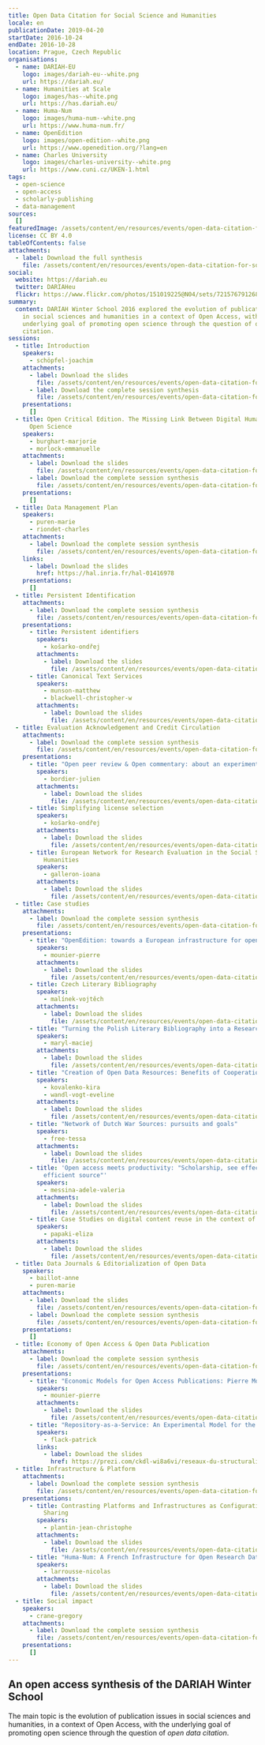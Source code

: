 ```yaml
---
title: Open Data Citation for Social Science and Humanities
locale: en
publicationDate: 2019-04-20
startDate: 2016-10-24
endDate: 2016-10-28
location: Prague, Czech Republic
organisations:
  - name: DARIAH-EU
    logo: images/dariah-eu--white.png
    url: https://dariah.eu/
  - name: Humanities at Scale
    logo: images/has--white.png
    url: https://has.dariah.eu/
  - name: Huma-Num
    logo: images/huma-num--white.png
    url: https://www.huma-num.fr/
  - name: OpenEdition
    logo: images/open-edition--white.png
    url: https://www.openedition.org/?lang=en
  - name: Charles University
    logo: images/charles-university--white.png
    url: https://www.cuni.cz/UKEN-1.html
tags:
  - open-science
  - open-access
  - scholarly-publishing
  - data-management
sources:
  []
featuredImage: /assets/content/en/resources/events/open-data-citation-for-social-science-and-humanities/image.jpg
license: CC BY 4.0
tableOfContents: false
attachments:
  - label: Download the full synthesis
    file: /assets/content/en/resources/events/open-data-citation-for-social-science-and-humanities/DARIAH_Winter_School-FullSynthesis.pdf
social:
  website: https://dariah.eu
  twitter: DARIAHeu
  flickr: https://www.flickr.com/photos/151019225@N04/sets/72157679126801606/
summary:
  content: DARIAH Winter School 2016 explored the evolution of publication issues
    in social sciences and humanities in a context of Open Access, with the
    underlying goal of promoting open science through the question of open data
    citation.
sessions:
  - title: Introduction
    speakers:
      - schöpfel-joachim
    attachments:
      - label: Download the slides
        file: /assets/content/en/resources/events/open-data-citation-for-social-science-and-humanities/sessions/0/1.2-Schopfel.pdf
      - label: Download the complete session synthesis
        file: /assets/content/en/resources/events/open-data-citation-for-social-science-and-humanities/sessions/0/DARIAH_Winter_School-1-Introduction.pdf
    presentations:
      []
  - title: Open Critical Edition. The Missing Link Between Digital Humanities and
      Open Science
    speakers:
      - burghart-marjorie
      - morlock-emmanuelle
    attachments:
      - label: Download the slides
        file: /assets/content/en/resources/events/open-data-citation-for-social-science-and-humanities/sessions/1/2.1-Open-Critical-Edition.pdf
      - label: Download the complete session synthesis
        file: /assets/content/en/resources/events/open-data-citation-for-social-science-and-humanities/sessions/1/DARIAH_Winter_School-2-OpenCriticalEdition.pdf
    presentations:
      []
  - title: Data Management Plan
    speakers:
      - puren-marie
      - riondet-charles
    attachments:
      - label: Download the complete session synthesis
        file: /assets/content/en/resources/events/open-data-citation-for-social-science-and-humanities/sessions/2/DARIAH_Winter_School-3-DataManagementPlan.pdf
    links:
      - label: Download the slides
        href: https://hal.inria.fr/hal-01416978
    presentations:
      []
  - title: Persistent Identification
    attachments:
      - label: Download the complete session synthesis
        file: /assets/content/en/resources/events/open-data-citation-for-social-science-and-humanities/sessions/3/DARIAH_Winter_School-4-PersistentIdentification.pdf
    presentations:
      - title: Persistent identifiers
        speakers:
          - košarko-ondřej
        attachments:
          - label: Download the slides
            file: /assets/content/en/resources/events/open-data-citation-for-social-science-and-humanities/sessions/3/presentations/0/4.1-Kosarko.pdf
      - title: Canonical Text Services
        speakers:
          - munson-matthew
          - blackwell-christopher-w
        attachments:
          - label: Download the slides
            file: /assets/content/en/resources/events/open-data-citation-for-social-science-and-humanities/sessions/3/presentations/1/4.2-Munson.pdf
  - title: Evaluation Acknowledgement and Credit Circulation
    attachments:
      - label: Download the complete session synthesis
        file: /assets/content/en/resources/events/open-data-citation-for-social-science-and-humanities/sessions/4/DARIAH_Winter_School-5-EvaluationAcknowledgementandCreditCirculation.pdf
    presentations:
      - title: "Open peer review & Open commentary: about an experiment"
        speakers:
          - bordier-julien
        attachments:
          - label: Download the slides
            file: /assets/content/en/resources/events/open-data-citation-for-social-science-and-humanities/sessions/4/presentations/0/5.1-Bordier.pdf
      - title: Simplifying license selection
        speakers:
          - košarko-ondřej
        attachments:
          - label: Download the slides
            file: /assets/content/en/resources/events/open-data-citation-for-social-science-and-humanities/sessions/4/presentations/1/5.2-Kosarko.pdf
      - title: European Network for Research Evaluation in the Social Sciences and
          Humanities
        speakers:
          - galleron-ioana
        attachments:
          - label: Download the slides
            file: /assets/content/en/resources/events/open-data-citation-for-social-science-and-humanities/sessions/4/presentations/2/5.3-Galleron.pdf
  - title: Case studies
    attachments:
      - label: Download the complete session synthesis
        file: /assets/content/en/resources/events/open-data-citation-for-social-science-and-humanities/sessions/5/DARIAH_Winter_School-6-CaseStudies.pdf
    presentations:
      - title: "OpenEdition: towards a European infrastructure for open access publication in humanities and social sciences"
        speakers:
          - mounier-pierre
        attachments:
          - label: Download the slides
            file: /assets/content/en/resources/events/open-data-citation-for-social-science-and-humanities/sessions/5/presentations/0/6.1-Mounier.pdf
      - title: Czech Literary Bibliography
        speakers:
          - malínek-vojtěch
        attachments:
          - label: Download the slides
            file: /assets/content/en/resources/events/open-data-citation-for-social-science-and-humanities/sessions/5/presentations/1/6.2-Malinek.pdf
      - title: "Turning the Polish Literary Bibliography into a Research Tool: Challenges, Standards, Interoperability"
        speakers:
          - maryl-maciej
        attachments:
          - label: Download the slides
            file: /assets/content/en/resources/events/open-data-citation-for-social-science-and-humanities/sessions/5/presentations/2/6.3-Maciej.pdf
      - title: "Creation of Open Data Resources: Benefits of Cooperation"
        speakers:
          - kovalenko-kira
          - wandl-vogt-eveline
        attachments:
          - label: Download the slides
            file: /assets/content/en/resources/events/open-data-citation-for-social-science-and-humanities/sessions/5/presentations/3/6.4-Kovalenko.pdf
      - title: "Network of Dutch War Sources: pursuits and goals"
        speakers:
          - free-tessa
        attachments:
          - label: Download the slides
            file: /assets/content/en/resources/events/open-data-citation-for-social-science-and-humanities/sessions/5/presentations/4/6.5-Free.pdf
      - title: 'Open access meets productivity: "Scholarship, see effect of being an
          efficient source"'
        speakers:
          - messina-adele-valeria
        attachments:
          - label: Download the slides
            file: /assets/content/en/resources/events/open-data-citation-for-social-science-and-humanities/sessions/5/presentations/5/6.6-Messina.pdf
      - title: Case Studies on digital content reuse in the context of Europeana Cloud
        speakers:
          - papaki-eliza
        attachments:
          - label: Download the slides
            file: /assets/content/en/resources/events/open-data-citation-for-social-science-and-humanities/sessions/5/presentations/6/6.7-Papaki.pdf
  - title: Data Journals & Editorialization of Open Data
    speakers:
      - baillot-anne
      - puren-marie
    attachments:
      - label: Download the slides
        file: /assets/content/en/resources/events/open-data-citation-for-social-science-and-humanities/sessions/6/7.1-Baillot.pdf
      - label: Download the complete session synthesis
        file: /assets/content/en/resources/events/open-data-citation-for-social-science-and-humanities/sessions/6/DARIAH_Winter_School-7-DataJournalsEditorializationofOpenData.pdf
    presentations:
      []
  - title: Economy of Open Access & Open Data Publication
    attachments:
      - label: Download the complete session synthesis
        file: /assets/content/en/resources/events/open-data-citation-for-social-science-and-humanities/sessions/7/DARIAH_Winter_School-8-EconomyofOpenAccessOpenDataPublication.pdf
    presentations:
      - title: "Economic Models for Open Access Publications: Pierre Mounier"
        speakers:
          - mounier-pierre
        attachments:
          - label: Download the slides
            file: /assets/content/en/resources/events/open-data-citation-for-social-science-and-humanities/sessions/7/presentations/0/8.1-Mounier.pdf
      - title: "Repository-as-a-Service: An Experimental Model for the Sustainable Curation and Funding of Large Niche Corpora in the Humanities"
        speakers:
          - flack-patrick
        links:
          - label: Download the slides
            href: https://prezi.com/ckdl-wi8a6vi/reseaux-du-structuralisme/
  - title: Infrastructure & Platform
    attachments:
      - label: Download the complete session synthesis
        file: /assets/content/en/resources/events/open-data-citation-for-social-science-and-humanities/sessions/8/DARIAH_Winter_School-9-InfrastructurePlatform.pdf
    presentations:
      - title: Contrasting Platforms and Infrastructures as Configurations for Data
          Sharing
        speakers:
          - plantin-jean-christophe
        attachments:
          - label: Download the slides
            file: /assets/content/en/resources/events/open-data-citation-for-social-science-and-humanities/sessions/8/presentations/0/9.1-Plantin.pdf
      - title: "Huma-Num: A French Infrastructure for Open Research Data in Humanities"
        speakers:
          - larrousse-nicolas
        attachments:
          - label: Download the slides
            file: /assets/content/en/resources/events/open-data-citation-for-social-science-and-humanities/sessions/8/presentations/1/9.2-Larrousse.pdf
  - title: Social impact
    speakers:
      - crane-gregory
    attachments:
      - label: Download the complete session synthesis
        file: /assets/content/en/resources/events/open-data-citation-for-social-science-and-humanities/sessions/9/DARIAH_Winter_School-10-Socialimpact.pdf
    presentations:
      []
---
```

## An open access synthesis of the DARIAH Winter School

The main topic is the evolution of publication issues in social sciences and humanities, in a context of Open Access, with the underlying goal of promoting open science through the question of *open data citation*.

